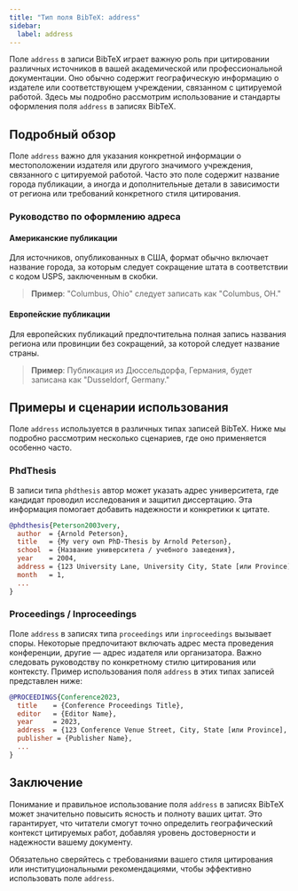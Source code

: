 ```yaml
---
title: "Тип поля BibTeX: address"
sidebar:
  label: address
---
```



Поле `address` в записи BibTeX играет важную роль при цитировании различных источников в вашей академической или профессиональной документации. Оно обычно содержит географическую информацию о издателе или соответствующем учреждении, связанном с цитируемой работой. Здесь мы подробно рассмотрим использование и стандарты оформления поля `address` в записях BibTeX.

<CiteDrive />

## Подробный обзор

Поле `address` важно для указания конкретной информации о местоположении издателя или другого значимого учреждения, связанного с цитируемой работой. Часто это поле содержит название города публикации, а иногда и дополнительные детали в зависимости от региона или требований конкретного стиля цитирования.

### Руководство по оформлению адреса

#### Американские публикации

Для источников, опубликованных в США, формат обычно включает название города, за которым следует сокращение штата в соответствии с кодом USPS, заключенным в скобки.

> **Пример**: "Columbus, Ohio" следует записать как "Columbus, OH."

#### Европейские публикации

Для европейских публикаций предпочтительна полная запись названия региона или провинции без сокращений, за которой следует название страны.

> **Пример**: Публикация из Дюссельдорфа, Германия, будет записана как "Dusseldorf, Germany."

## Примеры и сценарии использования

Поле `address` используется в различных типах записей BibTeX. Ниже мы подробно рассмотрим несколько сценариев, где оно применяется особенно часто.

### PhdThesis

В записи типа `phdthesis` автор может указать адрес университета, где кандидат проводил исследования и защитил диссертацию. Эта информация помогает добавить надежности и конкретики к цитате.

```bibtex
@phdthesis{Peterson2003very,
  author  = {Arnold Peterson},
  title   = {My very own PhD-Thesis by Arnold Peterson},
  school  = {Название университета / учебного заведения},
  year    = 2004,
  address = {123 University Lane, University City, State [или Province], Country},
  month   = 1,
  ...
}
```

### Proceedings / Inproceedings

Поле `address` в записях типа `proceedings` или `inproceedings` вызывает споры. Некоторые предпочитают включать адрес места проведения конференции, другие — адрес издателя или организатора. Важно следовать руководству по конкретному стилю цитирования или контексту. Пример использования поля `address` в этих типах записей представлен ниже:

```bibtex
@PROCEEDINGS{Conference2023,
  title    = {Conference Proceedings Title},
  editor   = {Editor Name},
  year     = 2023,
  address  = {123 Conference Venue Street, City, State [или Province], Country},
  publisher = {Publisher Name},
  ...
}
```

## Заключение

Понимание и правильное использование поля `address` в записях BibTeX может значительно повысить ясность и полноту ваших цитат. Это гарантирует, что читатели смогут точно определить географический контекст цитируемых работ, добавляя уровень достоверности и надежности вашему документу.

Обязательно сверяйтесь с требованиями вашего стиля цитирования или институциональными рекомендациями, чтобы эффективно использовать поле `address`.
